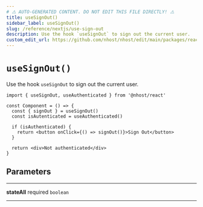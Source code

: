 ```yaml
---
# ⚠️ AUTO-GENERATED CONTENT. DO NOT EDIT THIS FILE DIRECTLY! ⚠️
title: useSignOut()
sidebar_label: useSignOut()
slug: /reference/nextjs/use-sign-out
description: Use the hook `useSignOut` to sign out the current user.
custom_edit_url: https://github.com/nhost/nhost/edit/main/packages/react/src/hooks/common.ts#L177
---
```


# `useSignOut()`

Use the hook `useSignOut` to sign out the current user.

```tsx
import { useSignOut, useAuthenticated } from '@nhost/react'

const Component = () => {
  const { signOut } = useSignOut()
  const isAutenticated = useAuthenticated()

  if (isAuthenticated) {
    return <button onClick={() => signOut()}>Sign Out</button>
  }

  return <div>Not authenticated</div>
}
```

## Parameters

---

**<span className="parameter-name">stateAll</span>** <span className="optional-status">required</span> `boolean`

---
